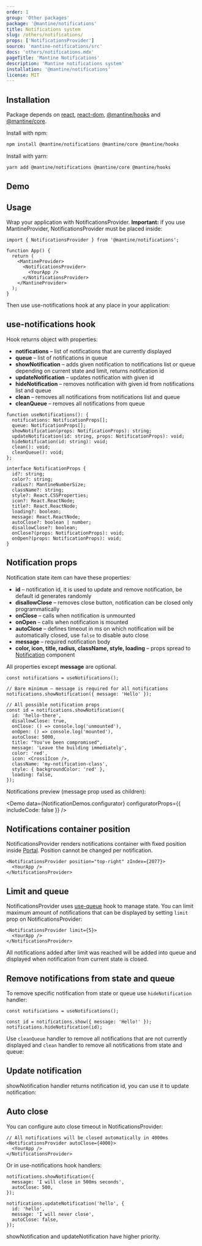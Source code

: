```yaml
---
order: 1
group: 'Other packages'
package: '@mantine/notifications'
title: Notifications system
slug: /others/notifications/
props: ['NotificationsProvider']
source: 'mantine-notifications/src'
docs: 'others/notifications.mdx'
pageTitle: 'Mantine Notifications'
description: 'Mantine notifications system'
installation: '@mantine/notifications'
license: MIT
---
```



## Installation

Package depends on [react](https://www.npmjs.com/package/react), [react-dom](https://www.npmjs.com/package/react-dom), [@mantine/hooks](https://www.npmjs.com/package/@mantine/hooks) and [@mantine/core](https://www.npmjs.com/package/@mantine/core).

Install with npm:

```sh
npm install @mantine/notifications @mantine/core @mantine/hooks
```

Install with yarn:

```sh
yarn add @mantine/notifications @mantine/core @mantine/hooks
```

## Demo

<Demo data={NotificationsDemos.root} />

## Usage

Wrap your application with NotificationsProvider.
**Important:** if you use MantineProvider, NotificationsProvider must be placed inside:

```tsx
import { NotificationsProvider } from '@mantine/notifications';

function App() {
  return (
    <MantineProvider>
      <NotificationsProvider>
        <YourApp />
      </NotificationsProvider>
    </MantineProvider>
  );
}
```

Then use use-notifications hook at any place in your application:

<Demo data={NotificationsDemos.base} />

## use-notifications hook

Hook returns object with properties:

- **notifications** – list of notifications that are currently displayed
- **queue** – list of notifications in queue
- **showNotification** – adds given notification to notifications list or queue depending on current state and limit, returns notification id
- **updateNotification** – updates notification with given id
- **hideNotification** – removes notification with given id from notifications list and queue
- **clean** – removes all notifications from notifications list and queue
- **cleanQueue** – removes all notifications from queue

```tsx
function useNotifications(): {
  notifications: NotificationProps[];
  queue: NotificationProps[];
  showNotification(props: NotificationProps): string;
  updateNotification(id: string, props: NotificationProps): void;
  hideNotification(id: string): void;
  clean(): void;
  cleanQueue(): void;
};

interface NotificationProps {
  id?: string;
  color?: string;
  radius?: MantineNumberSize;
  className?: string;
  style?: React.CSSProperties;
  icon?: React.ReactNode;
  title?: React.ReactNode;
  loading?: boolean;
  message: React.ReactNode;
  autoClose?: boolean | number;
  disallowClose?: boolean;
  onClose?(props: NotificationProps): void;
  onOpen?(props: NotificationProps): void;
}
```

## Notification props

Notification state item can have these properties:

- **id** – notification id, it is used to update and remove notification, be default id generates randomly
- **disallowClose** – removes close button, notification can be closed only programmatically
- **onClose** – calls when notification is unmounted
- **onOpen** – calls when notification is mounted
- **autoClose** – defines timeout in ms on which notification will be automatically closed, use `false` to disable auto close
- **message** – required notification body
- **color, icon, title, radius, className, style, loading** – props spread to [Notification](/core/notification/) component

All properties except **message** are optional.

```tsx
const notifications = useNotifications();

// Bare minimum – message is required for all notifications
notifications.showNotification({ message: 'Hello' });

// All possible notification props
const id = notifications.showNotification({
  id: 'hello-there',
  disallowClose: true,
  onClose: () => console.log('unmounted'),
  onOpen: () => console.log('mounted'),
  autoClose: 5000,
  title: "You've been compromised",
  message: 'Leave the building immediately',
  color: 'red',
  icon: <Cross1Icon />,
  className: 'my-notification-class',
  style: { backgroundColor: 'red' },
  loading: false,
});
```

Notifications preview (message prop used as children):

<Demo data={NotificationDemos.configurator} configuratorProps={{ includeCode: false }} />

## Notifications container position

NotificationsProvider renders notifications container with fixed position inside [Portal](/core/portal/).
Position cannot be changed per notification.

```tsx
<NotificationsProvider position="top-right" zIndex={2077}>
  <YourApp />
</NotificationsProvider>
```

## Limit and queue

NotificationsProvider uses [use-queue](/hooks/use-queue/) hook to manage state.
You can limit maximum amount of notifications that can be displayed by setting
`limit` prop on NotificationsProvider:

```tsx
<NotificationsProvider limit={5}>
  <YourApp />
</NotificationsProvider>
```

All notifications added after limit was reached will be added into queue
and displayed when notification from current state is closed.

<Demo data={NotificationsDemos.limit} />

## Remove notifications from state and queue

To remove specific notification from state or queue use `hideNotification` handler:

```tsx
const notifications = useNotifications();

const id = notifications.show({ message: 'Hello!' });
notifications.hideNotification(id);
```

Use `cleanQueue` handler to remove all notifications that are not currently displayed and
`clean` handler to remove all notifications from state and queue:

<Demo data={NotificationsDemos.clean} />

## Update notification

showNotification handler returns notification id, you can use it to update notification:

<Demo data={NotificationsDemos.update} />

## Auto close

You can configure auto close timeout in NotificationsProvider:

```tsx
// All notifications will be closed automatically in 4000ms
<NotificationsProvider autoClose={4000}>
  <YourApp />
</NotificationsProvider>
```

Or in use-notifications hook handlers:

```tsx
notifications.showNotification({
  message: 'I will close in 500ms seconds',
  autoClose: 500,
});

notifications.updateNotification('hello', {
  id: 'hello',
  message: 'I will never close',
  autoClose: false,
});
```

showNotification and updateNotification have higher priority.

<Demo data={NotificationsDemos.autoclose} />

